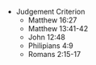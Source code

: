 
  - Judgement Criterion
    - Matthew 16:27
    - Matthew 13:41-42
    - John 12:48
    - Philipians 4:9
    - Romans 2:15-17
